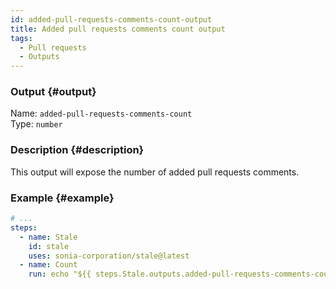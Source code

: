 ```yaml
---
id: added-pull-requests-comments-count-output
title: Added pull requests comments count output
tags:
  - Pull requests
  - Outputs
---
```


### Output {#output}

Name: `added-pull-requests-comments-count`  
Type: `number`

### Description {#description}

This output will expose the number of added pull requests comments.

### Example {#example}

```yml {6}
# ...
steps:
  - name: Stale
    id: stale
    uses: sonia-corporation/stale@latest
  - name: Count
    run: echo "${{ steps.Stale.outputs.added-pull-requests-comments-count }}"
```
